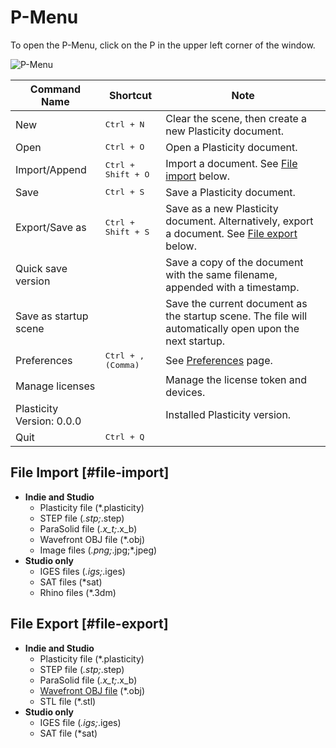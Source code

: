 # P-Menu

To open the P-Menu, click on the P in the upper left corner of the window.

![P-Menu](/img/file-menu.png)

| Command Name              | Shortcut                    | Note                                                                                                        |
| ------------------------- | --------------------------- | ----------------------------------------------------------------------------------------------------------- |
| New                       | <kbd>Ctrl + N</kbd>         | Clear the scene, then create a new Plasticity document.                                                     |
| Open                      | <kbd>Ctrl + O</kbd>         | Open a Plasticity document.                                                                                 |
| Import/Append             | <kbd>Ctrl + Shift + O</kbd> | Import a document. See [File import](#file-import) below.                                                   |
| Save                      | <kbd>Ctrl + S</kbd>         | Save a Plasticity document.                                                                                 |
| Export/Save as            | <kbd>Ctrl + Shift + S</kbd> | Save as a new Plasticity document. Alternatively, export a document. See [File export](#file-export) below. |
| Quick save version        |                             | Save a copy of the document with the same filename, appended with a timestamp.                              |
| Save as startup scene     |                             | Save the current document as the startup scene. The file will automatically open upon the next startup.     |
| Preferences               | <kbd>Ctrl + , (Comma)</kbd> | See [Preferences](./preferences) page.                                                                      |
| Manage licenses           |                             | Manage the license token and devices.                                                                       |
| Plasticity Version: 0.0.0 |                             | Installed Plasticity version.                                                                               |
| Quit                      | <kbd>Ctrl + Q</kbd>         |                                                                                                             |


## File Import [#file-import]
- **Indie and Studio** 
    - Plasticity file (*.plasticity)
    - STEP file (*.stp;*.step)
    - ParaSolid file (*.x_t;*.x_b)
    - Wavefront OBJ file (*.obj)
    - Image files (*.png;*.jpg;*.jpeg)
- **Studio only**
    - IGES files (*.igs;*.iges) 
    - SAT files (*sat)
    - Rhino files (*.3dm) 

## File Export [#file-export]
- **Indie and Studio** 
    - Plasticity file (*.plasticity)
    - STEP file (*.stp;*.step)
    - ParaSolid file (*.x_t;*.x_b)
    - [Wavefront OBJ file](./export-obj) (*.obj)
    - STL file (*.stl)
- **Studio only**
    - IGES file (*.igs;*.iges)
    - SAT file (*sat)












